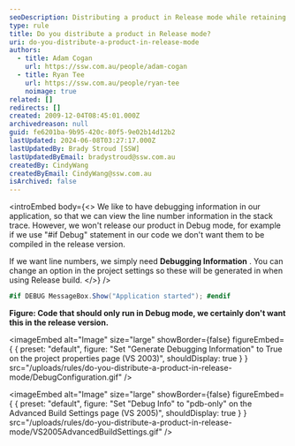 ```yaml
---
seoDescription: Distributing a product in Release mode while retaining debugging information.
type: rule
title: Do you distribute a product in Release mode?
uri: do-you-distribute-a-product-in-release-mode
authors:
  - title: Adam Cogan
    url: https://ssw.com.au/people/adam-cogan
  - title: Ryan Tee
    url: https://ssw.com.au/people/ryan-tee
    noimage: true
related: []
redirects: []
created: 2009-12-04T08:45:01.000Z
archivedreason: null
guid: fe6201ba-9b95-420c-80f5-9e02b14d12b2
lastUpdated: 2024-06-08T03:27:17.000Z
lastUpdatedBy: Brady Stroud [SSW]
lastUpdatedByEmail: bradystroud@ssw.com.au
createdBy: CindyWang
createdByEmail: CindyWang@ssw.com.au
isArchived: false
---
```


<introEmbed
  body={<>
We like to have debugging information in our application, so that we can view the line number information in the stack trace. However, we won't release our product in Debug mode, for example if we use "#if Debug" statement in our code we don't want them to be compiled in the release version.

If we want line numbers, we simply need **Debugging Information** . You can change an option in the project settings so these will be generated in when using Release build.
  </>}
/>
```csharp
#if DEBUG MessageBox.Show("Application started"); #endif
```

**Figure: Code that should only run in Debug mode, we certainly don't want this in the release version.**


<imageEmbed
  alt="Image"
  size="large"
  showBorder={false}
  figureEmbed={ {
    preset: "default",
    figure: "Set \"Generate Debugging Information\" to True on the project properties page (VS 2003)",
    shouldDisplay: true
  } }
  src="/uploads/rules/do-you-distribute-a-product-in-release-mode/DebugConfiguration.gif"
/>



<imageEmbed
  alt="Image"
  size="large"
  showBorder={false}
  figureEmbed={ {
    preset: "default",
    figure: "Set \"Debug Info\" to \"pdb-only\" on the Advanced Build Settings page (VS 2005)",
    shouldDisplay: true
  } }
  src="/uploads/rules/do-you-distribute-a-product-in-release-mode/VS2005AdvancedBuildSettings.gif"
/>
